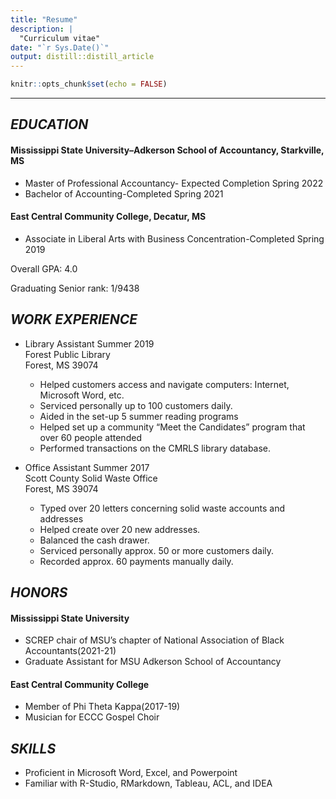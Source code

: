 ```yaml
---
title: "Resume"
description: |
  "Curriculum vitae"
date: "`r Sys.Date()`"
output: distill::distill_article
---
```


```r
knitr::opts_chunk$set(echo = FALSE)
```

\begin{center}  

Miriam Patrick  

Richard Adkerson School of Accountancy    

Mississippi State University 

Mp1975@msstate.edu 

(769) 274-8360

\end{center}

----------------


## _EDUCATION_  
#### Mississippi State University--Adkerson School of Accountancy, Starkville, MS  
* Master of Professional Accountancy- Expected Completion Spring 2022  
* Bachelor of Accounting-Completed Spring 2021

#### East Central Community College, Decatur, MS
* Associate in Liberal Arts with Business Concentration-Completed Spring 2019 

Overall GPA: 4.0 

Graduating Senior rank: 1/9438

## _WORK EXPERIENCE_ 

* Library Assistant Summer 2019  
Forest Public Library  
Forest, MS 39074 

  + Helped customers access and navigate computers: Internet, Microsoft Word, etc.  
  + Serviced personally up to 100 customers daily.  
  + Aided in the set-up 5 summer reading programs  
  + Helped set up a community "Meet the Candidates" program that over 60 people attended  
  + Performed transactions on the CMRLS library database.  

* Office Assistant Summer 2017  
Scott County Solid Waste Office  
Forest, MS 39074  
  + Typed over 20 letters concerning solid waste accounts and addresses  
  + Helped create over 20 new addresses.  
  + Balanced the cash drawer.  
  + Serviced personally approx. 50 or more customers daily.  
  + Recorded approx. 60 payments manually daily.  
  
## _HONORS_  
#### Mississippi State University  
* SCREP chair of MSU's chapter of National Association of Black Accountants(2021-21)  
* Graduate Assistant for MSU Adkerson School of Accountancy  

#### East Central Community College  
* Member of Phi Theta Kappa(2017-19)  
* Musician for ECCC Gospel Choir  

## _SKILLS_  
* Proficient in Microsoft Word, Excel, and Powerpoint
* Familiar with R-Studio, RMarkdown, Tableau, ACL, and IDEA



